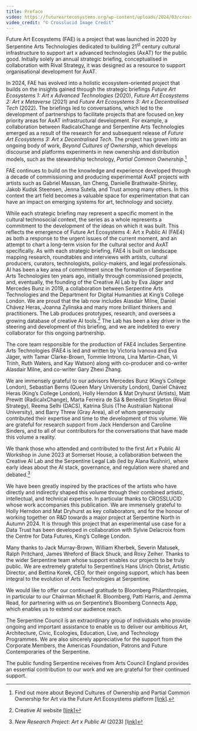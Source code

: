 ```yaml
---
title: Preface
video: https://futureartecosystems.org/wp-content/uploads/2024/03/crosslucid-fae4-preface.mp4
video_credit: "© Crosslucid Image Credit"
---
```


<Box>

Future Art Ecosystems (FAE) is a project that was launched in 2020 by Serpentine Arts Technologies dedicated to building 21<sup>st</sup> century cultural infrastructure to support art x advanced technologies (AxAT) for the public good. Initially solely an annual strategic briefing, conceptualised in collaboration with Rival Strategy, it was designed as a resource to support organisational development for AxAT.

In 2024, FAE has evolved into a holistic ecosystem-oriented project that builds on the insights gained through the strategic briefings _Future Art Ecosystems 1: Art x Advanced Technologies_ (2020), _Future Art Ecosystems 2: Art x Metaverse_ (2021) and _Future Art Ecosystems 3: Art x Decentralised Tech_ (2022). The briefings led to conversations, which led to the development of partnerships to facilitate projects that are focused on key priority areas for AxAT infrastructural development. For example, a collaboration between RadicalxChange and Serpentine Arts Technologies emerged as a result of the research for and subsequent release of _Future Art Ecosystems 3: Art x Decentralised Tech_. The project has grown into an ongoing body of work, _Beyond Cultures of Ownership_, which develops discourse and platforms experiments in new ownership and distribution models, such as the stewardship technology, _Partial Common Ownership_.[^1]

FAE continues to build on the knowledge and experience developed through a decade of commissioning and producing experimental AxAT projects with artists such as Gabriel Massan, Ian Cheng, Danielle Brathwaite-Shirley, Jakob Kudsk Steensen, Jenna Sutela, and Trust among many others. In this context the art field becomes a valuable space for experimentation that can have an impact on emerging systems for art, technology and society.

While each strategic briefing may represent a specific moment in the cultural technosocial context, the series as a whole represents a commitment to the development of the ideas on which it was built. This reflects the emergence of Future Art Ecosystems 4: Art x Public AI (FAE4) as both a response to the urgent issues of the current moment, and an attempt to chart a long-term vision for the cultural sector and AxAT specifically. As with each strategic briefing, FAE4 is built on landscape mapping research, roundtables and interviews with artists, cultural producers, curators, technologists, policy-makers, and legal professionals. AI has been a key area of commitment since the formation of Serpentine Arts Technologies ten years ago, initially through commissioned projects, and, eventually, the founding of the Creative AI Lab by Eva Jäger and Mercedes Bunz in 2019, a collaboration between Serpentine Arts Technologies and the Department for Digital Humanities at King’s College London. We are proud that the lab now includes Alasdair Milne, Daniel Chávez Heras, Joanna Zylinska and many more brilliant thinkers and practitioners. The Lab produces prototypes, research, and oversees a growing database of creative AI tools.[^2] The Lab has been a key driver in the steering and development of this briefing, and we are indebted to every collaborator for this ongoing partnership.

The core team responsible for the production of FAE4 includes Serpentine Arts Technologies (FAE4 is led and written by Victoria Ivanova and Eva Jäger, with Tamar Clarke-Brown, Tommie Introna, Lina Martin-Chan, Vi Trinh, Ruth Waters, and Kay Watson) along with co-producer and co-writer Alasdair Milne, and co-writer Gary Zhexi Zhang.

We are immensely grateful to our advisors Mercedes Bunz (King’s College London), Sebastian Berns (Queen Mary University London), Daniel Chávez Heras (King’s College London), Holly Herndon & Mat Dryhurst (Artists), Matt Prewitt (RadicalxChange), Marta Ferreira de Sá & Benedict Singleton (Rival Strategy), Reema Selhi (DACS), Katrina Sluis (The Australian National University), and Barry Threw (Gray Area), all of whom generously contributed their expertise and time to the development of this volume. We are grateful for research support from Jack Henderson and Caroline Sinders, and to all of our contributors for the conversations that have made this volume a reality.

We thank those who attended and contributed to the first Art x Public AI Workshop in June 2023 at Somerset House, a collaboration between the Creative AI Lab and the Serpentine Legal Lab (led by Alana Kushnir), where early ideas about the AI stack, governance, and regulation were shared and debated.[^3]

We have been greatly inspired by the practices of the artists who have directly and indirectly shaped this volume through their combined artistic, intellectual, and technical expertise. In particular thanks to CROSSLUCID whose work accompanies this publication. We are immensely grateful to Holly Herndon and Mat Dryhurst as key collaborators, and for the honour of working together on R&D towards a major project at Serpentine North in Autumn 2024. It is through this project that an experimental use case for a Data Trust has been developed in collaboration with Sylvie Delacroix from the Centre for Data Futures, King’s College London.

Many thanks to Jack Murray-Brown, William Kherbek, Severin Matusek, Ralph Pritchard, James Wreford of Black Shuck, and Roxy Zeiher. Thanks to the wider Serpentine team whose support enables our projects to be truly public. We are extremely grateful to Serpentine’s Hans Ulrich Obrist, Artistic Director, and Bettina Korek, CEO, for their ongoing support, which has been integral to the evolution of Arts Technologies at Serpentine.

We would like to offer our continued gratitude to Bloomberg Philanthropies, in particular to our Chairman Michael R. Bloomberg, Patti Harris, and Jemma Read, for partnering with us on Serpentine’s Bloomberg Connects App, which enables us to extend our audience reach.

The Serpentine Council is an extraordinary group of individuals who provide ongoing and important assistance to enable us to deliver our ambitious Art, Architecture, Civic, Ecologies, Education, Live, and Technology Programmes. We are also sincerely appreciative for the support from the Corporate Members, the Americas Foundation, Patrons and Future Contemporaries of the Serpentine.

The public funding Serpentine receives from Arts Council England provides an essential contribution to our work and we are grateful for their continued support.

</Box>

[^1]: Find out more about Beyond Cultures of Ownership and Partial Common Ownership for Art via the Future Art Ecosystems platform [l[ink](https://futureartecosystems.org/projects/)].
[^2]: Creative AI website [[link](https://creative-ai.org/)]
[^3]: _New Research Project: Art x Public AI_ (2023) [l[ink](https://kingsdh.net/2023/07/10/new-research-project-art-x-public-ai-2/)]
